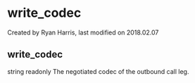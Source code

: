 
# write_codec 

 Created by  Ryan Harris, last modified on 2018.02.07

## write_codec

string readonly The negotiated codec of the outbound call leg.


